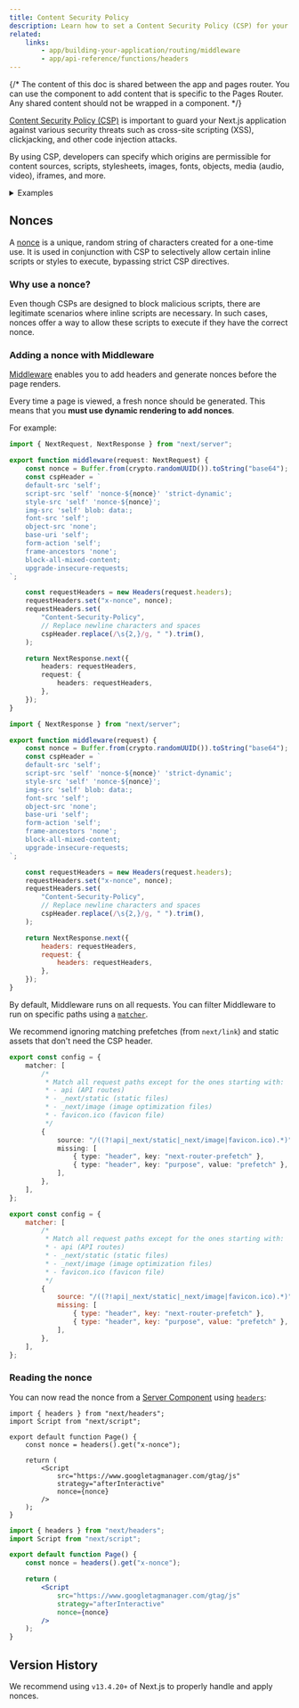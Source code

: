 ```yaml
---
title: Content Security Policy
description: Learn how to set a Content Security Policy (CSP) for your Next.js application.
related:
    links:
        - app/building-your-application/routing/middleware
        - app/api-reference/functions/headers
---
```


{/* The content of this doc is shared between the app and pages router. You can use the  component to add content that is specific to the Pages Router. Any shared content should not be wrapped in a component. */}

[Content Security Policy (CSP)](https://developer.mozilla.org/docs/Web/HTTP/CSP) is important to guard your Next.js application against various security threats such as cross-site scripting (XSS), clickjacking, and other code injection attacks.

By using CSP, developers can specify which origins are permissible for content sources, scripts, stylesheets, images, fonts, objects, media (audio, video), iframes, and more.

<details>
  <summary>Examples</summary>

-   [Strict CSP](https://github.com/vercel/next.js/tree/canary/examples/with-strict-csp)

</details>

## Nonces

A [nonce](https://developer.mozilla.org/docs/Web/HTML/Global_attributes/nonce) is a unique, random string of characters created for a one-time use. It is used in conjunction with CSP to selectively allow certain inline scripts or styles to execute, bypassing strict CSP directives.

### Why use a nonce?

Even though CSPs are designed to block malicious scripts, there are legitimate scenarios where inline scripts are necessary. In such cases, nonces offer a way to allow these scripts to execute if they have the correct nonce.

### Adding a nonce with Middleware

[Middleware](/docs/app/building-your-application/routing/middleware) enables you to add headers and generate nonces before the page renders.

Every time a page is viewed, a fresh nonce should be generated. This means that you **must use dynamic rendering to add nonces**.

For example:

```ts filename="middleware.ts" switcher
import { NextRequest, NextResponse } from "next/server";

export function middleware(request: NextRequest) {
	const nonce = Buffer.from(crypto.randomUUID()).toString("base64");
	const cspHeader = `
    default-src 'self';
    script-src 'self' 'nonce-${nonce}' 'strict-dynamic';
    style-src 'self' 'nonce-${nonce}';
    img-src 'self' blob: data:;
    font-src 'self';
    object-src 'none';
    base-uri 'self';
    form-action 'self';
    frame-ancestors 'none';
    block-all-mixed-content;
    upgrade-insecure-requests;
`;

	const requestHeaders = new Headers(request.headers);
	requestHeaders.set("x-nonce", nonce);
	requestHeaders.set(
		"Content-Security-Policy",
		// Replace newline characters and spaces
		cspHeader.replace(/\s{2,}/g, " ").trim(),
	);

	return NextResponse.next({
		headers: requestHeaders,
		request: {
			headers: requestHeaders,
		},
	});
}
```

```js filename="middleware.js" switcher
import { NextResponse } from "next/server";

export function middleware(request) {
	const nonce = Buffer.from(crypto.randomUUID()).toString("base64");
	const cspHeader = `
    default-src 'self';
    script-src 'self' 'nonce-${nonce}' 'strict-dynamic';
    style-src 'self' 'nonce-${nonce}';
    img-src 'self' blob: data:;
    font-src 'self';
    object-src 'none';
    base-uri 'self';
    form-action 'self';
    frame-ancestors 'none';
    block-all-mixed-content;
    upgrade-insecure-requests;
`;

	const requestHeaders = new Headers(request.headers);
	requestHeaders.set("x-nonce", nonce);
	requestHeaders.set(
		"Content-Security-Policy",
		// Replace newline characters and spaces
		cspHeader.replace(/\s{2,}/g, " ").trim(),
	);

	return NextResponse.next({
		headers: requestHeaders,
		request: {
			headers: requestHeaders,
		},
	});
}
```

By default, Middleware runs on all requests. You can filter Middleware to run on specific paths using a [`matcher`](/docs/app/building-your-application/routing/middleware#matcher).

We recommend ignoring matching prefetches (from `next/link`) and static assets that don't need the CSP header.

```ts filename="middleware.ts" switcher
export const config = {
	matcher: [
		/*
		 * Match all request paths except for the ones starting with:
		 * - api (API routes)
		 * - _next/static (static files)
		 * - _next/image (image optimization files)
		 * - favicon.ico (favicon file)
		 */
		{
			source: "/((?!api|_next/static|_next/image|favicon.ico).*)",
			missing: [
				{ type: "header", key: "next-router-prefetch" },
				{ type: "header", key: "purpose", value: "prefetch" },
			],
		},
	],
};
```

```js filename="middleware.js" switcher
export const config = {
	matcher: [
		/*
		 * Match all request paths except for the ones starting with:
		 * - api (API routes)
		 * - _next/static (static files)
		 * - _next/image (image optimization files)
		 * - favicon.ico (favicon file)
		 */
		{
			source: "/((?!api|_next/static|_next/image|favicon.ico).*)",
			missing: [
				{ type: "header", key: "next-router-prefetch" },
				{ type: "header", key: "purpose", value: "prefetch" },
			],
		},
	],
};
```

### Reading the nonce

You can now read the nonce from a [Server Component](/docs/app/building-your-application/rendering/server-components) using [`headers`](/docs/app/api-reference/functions/headers):

```tsx filename="app/page.tsx" switcher
import { headers } from "next/headers";
import Script from "next/script";

export default function Page() {
	const nonce = headers().get("x-nonce");

	return (
		<Script
			src="https://www.googletagmanager.com/gtag/js"
			strategy="afterInteractive"
			nonce={nonce}
		/>
	);
}
```

```jsx filename="app/page.jsx" switcher
import { headers } from "next/headers";
import Script from "next/script";

export default function Page() {
	const nonce = headers().get("x-nonce");

	return (
		<Script
			src="https://www.googletagmanager.com/gtag/js"
			strategy="afterInteractive"
			nonce={nonce}
		/>
	);
}
```

## Version History

We recommend using `v13.4.20+` of Next.js to properly handle and apply nonces.
